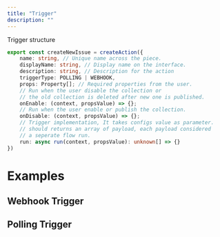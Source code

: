 ```yaml
---
title: "Trigger"
description: ""
---
```


Trigger structure

```typescript
export const createNewIssue = createAction({
    name: string, // Unique name across the piece.
    displayName: string, // Display name on the interface.
	description: string, // Description for the action
    triggerType: POLLING | WEBHOOK,
	props: Property[]; // Required properties from the user.
    // Run when the user disable the collection or
    // the old collection is deleted after new one is published.
	onEnable: (context, propsValue) => {};
    // Run when the user enable or publish the collection.
	onDisable: (context, propsValue) => {};
    // Trigger implementation, It takes configs value as parameter.
    // should returns an array of payload, each payload considered
    // a seperate flow run.
    run: async run(context, propsValue): unknown[] => {}
})
```

# Examples

## Webhook Trigger

## Polling Trigger